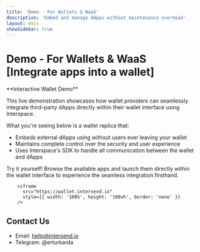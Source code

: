 ```yaml
---
title: 'Demo - For Wallets & WaaS'
description: 'Embed and manage dApps without maintenance overhead'
layout: docs
showSidebar: true
---
```


# Demo - For Wallets & WaaS [Integrate apps into a wallet]


<Callout type="info">
**Interactive Wallet Demo**

This live demonstration showcases how wallet providers can seamlessly integrate third-party dApps directly within their wallet interface using Interspace.

What you're seeing below is a wallet replica that:
- Embeds external dApps using without users ever leaving your wallet
- Maintains complete control over the security and user experience
- Uses Interspace's SDK to handle all communication between the wallet and dApps

Try it yourself! Browse the available apps and launch them directly within the wallet interface to experience the seamless integration firsthand.
</Callout>


        <iframe
          src="https://wallet.intersend.io"
          style={{ width: '100%', height: '100vh', border: 'none' }}
        />

## Contact Us

- Email: hello@intersend.io
- Telegram: @erturkarda
